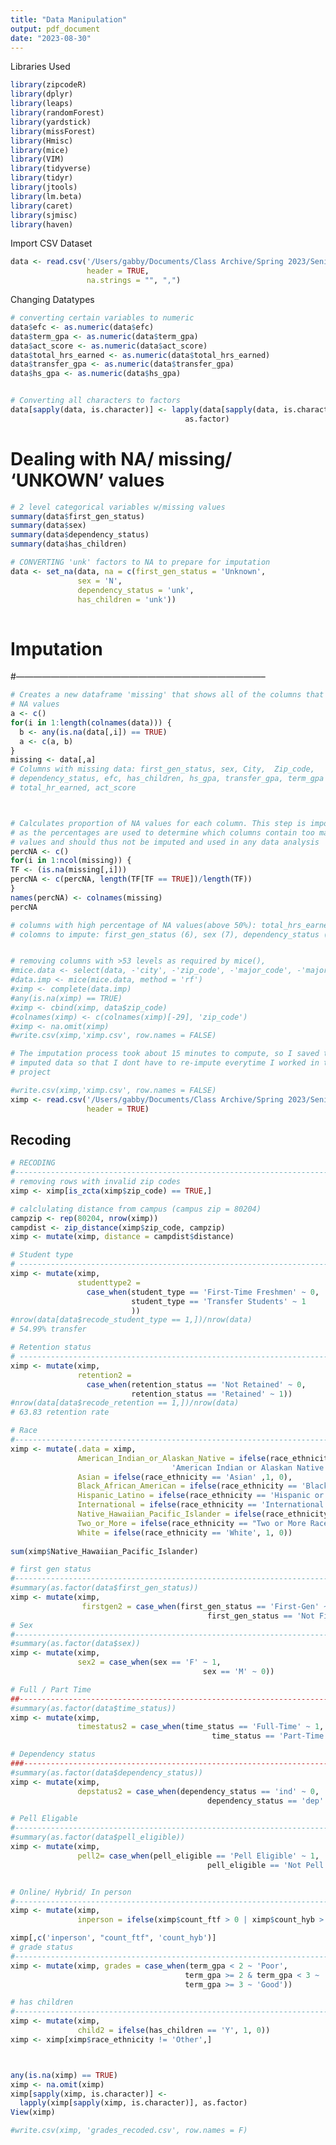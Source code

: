 ```yaml
---
title: "Data Manipulation"
output: pdf_document
date: "2023-08-30"
---
```



Libraries Used
```r
library(zipcodeR)
library(dplyr)
library(leaps)
library(randomForest)
library(yardstick)
library(missForest)
library(Hmisc)
library(mice)
library(VIM)
library(tidyverse)
library(tidyr)
library(jtools)
library(lm.beta)
library(caret)
library(sjmisc)
library(haven)
```


Import CSV Dataset
```r
data <- read.csv('/Users/gabby/Documents/Class Archive/Spring 2023/Senior Project/Senior_Stats_data.csv',
                 header = TRUE,
                 na.strings = "", ",")


```


Changing Datatypes
```r

# converting certain variables to numeric
data$efc <- as.numeric(data$efc)
data$term_gpa <- as.numeric(data$term_gpa)
data$act_score <- as.numeric(data$act_score)
data$total_hrs_earned <- as.numeric(data$total_hrs_earned)
data$transfer_gpa <- as.numeric(data$transfer_gpa)
data$hs_gpa <- as.numeric(data$hs_gpa)


# Converting all characters to factors
data[sapply(data, is.character)] <- lapply(data[sapply(data, is.character)], 
                                       as.factor)
```


# Dealing with NA/ missing/ 'UNKOWN' values
```r
# 2 level categorical variables w/missing values
summary(data$first_gen_status)
summary(data$sex)
summary(data$dependency_status)
summary(data$has_children)

# CONVERTING 'unk' factors to NA to prepare for imputation
data <- set_na(data, na = c(first_gen_status = 'Unknown',
               sex = 'N',
               dependency_status = 'unk',
               has_children = 'unk'))
  
```

# Imputation
#--------------------------------------------------------------------------------------
```r

# Creates a new dataframe 'missing' that shows all of the columns that contain
# NA values
a <- c()
for(i in 1:length(colnames(data))) {
  b <- any(is.na(data[,i]) == TRUE)
  a <- c(a, b)
}
missing <- data[,a]
# Columns with missing data: first_gen_status, sex, City,  Zip_code, 
# dependency_status, efc, has_children, hs_gpa, transfer_gpa, term_gpa
# total_hr_earned, act_score



# Calculates proportion of NA values for each column. This step is important
# as the percentages are used to determine which columns contain too many NA
# values and should thus not be imputed and used in any data analysis
percNA <- c()
for(i in 1:ncol(missing)) {
TF <- (is.na(missing[,i]))
percNA <- c(percNA, length(TF[TF == TRUE])/length(TF))
}
names(percNA) <- colnames(missing)
percNA

# columns with high percentage of NA values(above 50%): total_hrs_earned, and act_score
# colomns to impute: first_gen_status (6), sex (7), dependency_status (17), efc(20), has_children(21)


# removing columns with >53 levels as required by mice(), 
#mice.data <- select(data, -'city', -'zip_code', -'major_code', -'major_desc')
#data.imp <- mice(mice.data, method = 'rf')
#ximp <- complete(data.imp)
#any(is.na(ximp) == TRUE)
#ximp <- cbind(ximp, data$zip_code)
#colnames(ximp) <- c(colnames(ximp)[-29], 'zip_code')
#ximp <- na.omit(ximp)
#write.csv(ximp,'ximp.csv', row.names = FALSE)

# The imputation process took about 15 minutes to compute, so I saved the 
# imputed data so that I dont have to re-impute everytime I worked in this
# project

#write.csv(ximp,'ximp.csv', row.names = FALSE)
ximp <- read.csv('/Users/gabby/Documents/Class Archive/Spring 2023/Senior Project/ximp.csv',
                 header = TRUE)

```


## Recoding
```r

# RECODING
#-------------------------------------------------------------------------------
# removing rows with invalid zip codes
ximp <- ximp[is_zcta(ximp$zip_code) == TRUE,]

# calclulating distance from campus (campus zip = 80204)
campzip <- rep(80204, nrow(ximp))
campdist <- zip_distance(ximp$zip_code, campzip)
ximp <- mutate(ximp, distance = campdist$distance)

# Student type
# ------------------------------------------------------------------------------
ximp <- mutate(ximp,
               studenttype2 =
                 case_when(student_type == 'First-Time Freshmen' ~ 0,
                           student_type == 'Transfer Students' ~ 1
                           ))
#nrow(data[data$recode_student_type == 1,])/nrow(data)
# 54.99% transfer

# Retention status
# ------------------------------------------------------------------------------
ximp <- mutate(ximp,
               retention2 =
                 case_when(retention_status == 'Not Retained' ~ 0,
                           retention_status == 'Retained' ~ 1))
#nrow(data[data$recode_retention == 1,])/nrow(data)
# 63.83 retention rate

# Race
#------------------------------------------------------------------------------
ximp <- mutate(.data = ximp,
               American_Indian_or_Alaskan_Native = ifelse(race_ethnicity == 
                                    'American Indian or Alaskan Native', 1, 0),
               Asian = ifelse(race_ethnicity == 'Asian' ,1, 0),
               Black_African_American = ifelse(race_ethnicity == 'Black or African American', 1, 0),
               Hispanic_Latino = ifelse(race_ethnicity == 'Hispanic or Latino', 1, 0),
               International = ifelse(race_ethnicity == 'International Students' , 1, 0),
               Native_Hawaiian_Pacific_Islander = ifelse(race_ethnicity == 'Native Hawaiian or Pacific Islander' , 1, 0),
               Two_or_More = ifelse(race_ethnicity == "Two or More Races" , 1, 0),
               White = ifelse(race_ethnicity == 'White', 1, 0))
 
sum(ximp$Native_Hawaiian_Pacific_Islander)

# first gen status
#------------------------------------------------------------------------------
#summary(as.factor(data$first_gen_status))
ximp <- mutate(ximp,
                firstgen2 = case_when(first_gen_status == 'First-Gen' ~ 1,
                                            first_gen_status == 'Not First-Gen' ~ 0))
# Sex
#------------------------------------------------------------------------------
#summary(as.factor(data$sex))
ximp <- mutate(ximp,
               sex2 = case_when(sex == 'F' ~ 1,
                                           sex == 'M' ~ 0))

# Full / Part Time
##------------------------------------------------------------------------------
#summary(as.factor(data$time_status))
ximp <- mutate(ximp,
               timestatus2 = case_when(time_status == 'Full-Time' ~ 1,
                                             time_status == 'Part-Time' ~ 0))

# Dependency status
###------------------------------------------------------------------------------
#summary(as.factor(data$dependency_status))
ximp <- mutate(ximp,
               depstatus2 = case_when(dependency_status == 'ind' ~ 0,
                                            dependency_status == 'dep' ~ 1))

# Pell Eligable
#------------------------------------------------------------------------------
#summary(as.factor(data$pell_eligible))
ximp <- mutate(ximp,
               pell2= case_when(pell_eligible == 'Pell Eligible' ~ 1,
                                            pell_eligible == 'Not Pell Eligible' ~ 0))


# Online/ Hybrid/ In person
#------------------------------------------------------------------------------
ximp <- mutate(ximp,
               inperson = ifelse(ximp$count_ftf > 0 | ximp$count_hyb > 0 , 1, 0)) 

ximp[,c('inperson', "count_ftf", 'count_hyb')]
# grade status
#------------------------------------------------------------------------------
ximp <- mutate(ximp, grades = case_when(term_gpa < 2 ~ 'Poor',
                                       term_gpa >= 2 & term_gpa < 3 ~ 'Fair',
                                       term_gpa >= 3 ~ 'Good'))

# has children
#------------------------------------------------------------------------------
ximp <- mutate(ximp,
               child2 = ifelse(has_children == 'Y', 1, 0))
ximp <- ximp[ximp$race_ethnicity != 'Other',]



any(is.na(ximp) == TRUE)
ximp <- na.omit(ximp)
ximp[sapply(ximp, is.character)] <- 
  lapply(ximp[sapply(ximp, is.character)], as.factor)
View(ximp)

#write.csv(ximp, 'grades_recoded.csv', row.names = F)

```


